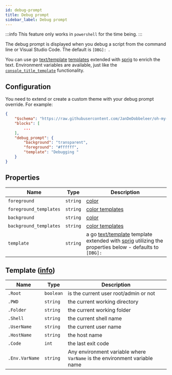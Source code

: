 ```yaml
---
id: debug-prompt
title: Debug prompt
sidebar_label: Debug prompt
---
```


:::info
This feature only works in `powershell` for the time being.
:::

The debug prompt is displayed when you debug a script from the command line or Visual Studio Code.
The default is `[DBG]: `.

You can use go [text/template][go-text-template] [templates][templates] extended with [sprig][sprig] to enrich the text.
Environment variables are available, just like the [`console_title_template`][console-title] functionality.

## Configuration

You need to extend or create a custom theme with your debug prompt override. For example:

```json
{
    "$schema": "https://raw.githubusercontent.com/JanDeDobbeleer/oh-my-posh/main/themes/schema.json",
    "blocks": [
        ...
    ],
    "debug_prompt": {
        "background": "transparent",
        "foreground": "#ffffff",
        "template": "Debugging "
    }
}
```

## Properties

| Name                   | Type     | Description                                                                                                                         |
| ---------------------- | -------- | ----------------------------------------------------------------------------------------------------------------------------------- |
| `foreground`           | `string` | [color][colors]                                                                                                                     |
| `foreground_templates` | `string` | [color templates][color-templates]                                                                                                  |
| `background`           | `string` | [color][colors]                                                                                                                     |
| `background_templates` | `string` | [color templates][color-templates]                                                                                                  |
| `template`             | `string` | a go [text/template][go-text-template] template extended with [sprig][sprig] utilizing the properties below - defaults to `[DBG]: ` |

## Template ([info][templates])

| Name           | Type      | Description                                                               |
| -------------- | --------- | ------------------------------------------------------------------------- |
| `.Root`        | `boolean` | is the current user root/admin or not                                     |
| `.PWD`         | `string`  | the current working directory                                             |
| `.Folder`      | `string`  | the current working folder                                                |
| `.Shell`       | `string`  | the current shell name                                                    |
| `.UserName`    | `string`  | the current user name                                                     |
| `.HostName`    | `string`  | the host name                                                             |
| `.Code`        | `int`     | the last exit code                                                        |
| `.Env.VarName` | `string`  | Any environment variable where `VarName` is the environment variable name |

[go-text-template]: https://golang.org/pkg/text/template/
[sprig]: https://masterminds.github.io/sprig/
[console-title]: /docs/configuration/title#console-title-template
[templates]: /docs/configuration/templates
[colors]: /docs/configuration/colors
[color-templates]: /docs/configuration/colors#color-templates
